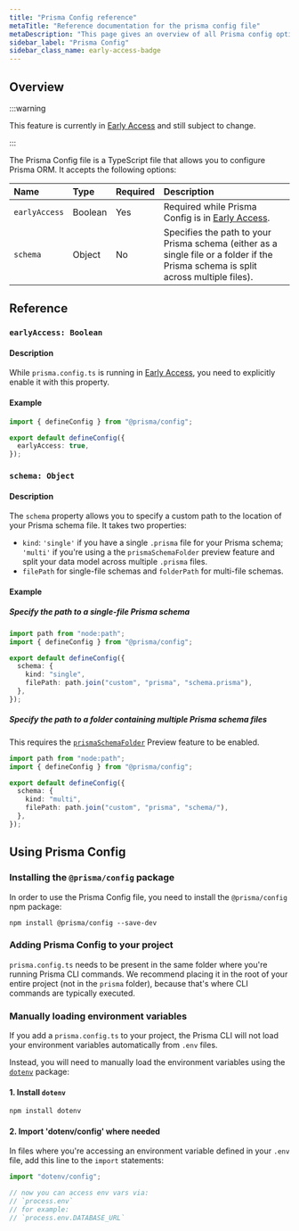 ```yaml
---
title: "Prisma Config reference"
metaTitle: "Reference documentation for the prisma config file"
metaDescription: "This page gives an overview of all Prisma config options available for use."
sidebar_label: "Prisma Config"
sidebar_class_name: early-access-badge
---
```


## Overview

:::warning

This feature is currently in [Early Access](/orm/more/releases#early-access) and still subject to change.

:::

The Prisma Config file is a TypeScript file that allows you to configure Prisma ORM. It accepts the following options:

| Name          | Type    | Required | Description                                                                                                                         |
| :------------ | :------ | :------- | :---------------------------------------------------------------------------------------------------------------------------------- |
| `earlyAccess` | Boolean | Yes      | Required while Prisma Config is in [Early Access](/orm/more/releases#early-access).                                                 |
| `schema`      | Object  | No       | Specifies the path to your Prisma schema (either as a single file or a folder if the Prisma schema is split across multiple files). |

## Reference

### `earlyAccess: Boolean`

#### Description

While `prisma.config.ts` is running in [Early Access](/orm/more/releases#early-access), you need to explicitly enable it with this property.

#### Example

```ts
import { defineConfig } from "@prisma/config";

export default defineConfig({
  earlyAccess: true,
});
```

### `schema: Object`

#### Description

The `schema` property allows you to specify a custom path to the location of your Prisma schema file. It takes two properties:

- `kind`: `'single'` if you have a single `.prisma` file for your Prisma schema; `'multi'` if you're using a the `prismaSchemaFolder` preview feature and split your data model across multiple `.prisma` files.
- `filePath` for single-file schemas and `folderPath` for multi-file schemas.

#### Example

##### Specify the path to a single-file Prisma schema

```ts
import path from "node:path";
import { defineConfig } from "@prisma/config";

export default defineConfig({
  schema: {
    kind: "single",
    filePath: path.join("custom", "prisma", "schema.prisma"),
  },
});
```

##### Specify the path to a folder containing multiple Prisma schema files

This requires the [`prismaSchemaFolder`](/orm/prisma-schema/overview/location#multi-file-prisma-schema) Preview feature to be enabled.

```ts
import path from "node:path";
import { defineConfig } from "@prisma/config";

export default defineConfig({
  schema: {
    kind: "multi",
    filePath: path.join("custom", "prisma", "schema/"),
  },
});
```

## Using Prisma Config

### Installing the `@prisma/config` package

In order to use the Prisma Config file, you need to install the `@prisma/config` npm package:

```terminal
npm install @prisma/config --save-dev
```

### Adding Prisma Config to your project

`prisma.config.ts` needs to be present in the same folder where you're running Prisma CLI commands. We recommend placing it in the root of your entire project (not in the `prisma` folder), because that's where CLI commands are typically executed.

### Manually loading environment variables

If you add a `prisma.config.ts` to your project, the Prisma CLI will not load your environment variables automatically from `.env` files.

Instead, you will need to manually load the environment variables using the [`dotenv`](https://github.com/motdotla/dotenv) package:

#### 1. Install `dotenv`

```ts
npm install dotenv
```

#### 2. Import 'dotenv/config' where needed

In files where you're accessing an environment variable defined in your `.env` file, add this line to the `import` statements:

```ts file=prisma.config.ts
import "dotenv/config";

// now you can access env vars via:
// `process.env`
// for example:
// `process.env.DATABASE_URL`
```
